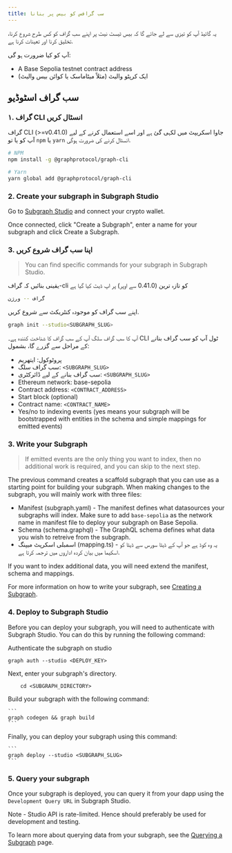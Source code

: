 ```yaml
---
title: سب گرافس کو بیس پر بنانا
---
```


یہ گائیڈ آپ کو تیزی سے لے جائے گا کہ بیس ٹیسٹ نیٹ پر اپنے سب گراف کو کس طرح شروع کرنا، تخلیق کرنا اور تعینات کرنا ہے.

آپ کو کیا ضرورت ہو گی:

- A Base Sepolia testnet contract address
- ایک کرپٹو والیٹ (مثلاً میٹاماسک یا کوائن بیس والیٹ)

## سب گراف اسٹوڈیو

### ۱. گراف CLI انسٹال کریں

گراف CLI (>=v0.41.0) جاوا اسکریپٹ میں لکہی گئ ہے اور اسے استعمال کرنے کے لیے آپ کو یا تو `npm` یا `yarn` انسٹال کرنے کی ضرورت ہوگی.

```sh
# NPM
npm install -g @graphprotocol/graph-cli

# Yarn
yarn global add @graphprotocol/graph-cli
```

### 2. Create your subgraph in Subgraph Studio

Go to [Subgraph Studio](https://thegraph.com/studio/) and connect your crypto wallet.

Once connected, click "Create a Subgraph", enter a name for your subgraph and click Create a Subgraph.

### 3. اپنا سب گراف شروع کریں

> You can find specific commands for your subgraph in Subgraph Studio.

یقینی بنائیں کہ گراف-cli کو تازہ ترین (0.41.0 سے اوپر) پر اپ ڈیٹ کیا گیا ہے

```sh
گراف -- ورژن
```

اپنے سب گراف کو موجودہ کنٹریکٹ سے شروع کریں.

```sh
graph init --studio<SUBGRAPH_SLUG>
```

آپ کا سب گراف سلگ آپ کے سب گراف کا شناخت کنندہ ہے۔ CLI ٹول آپ کو سب گراف بنانے کے مراحل سے گزرے گا، بشمول:

- پروٹوکول: ایتھریم
- سب گراف سلگ: `<SUBGRAPH_SLUG>`
- سب گراف بنانے کے لیے ڈائرکٹری: `<SUBGRAPH_SLUG>`
- Ethereum network: base-sepolia
- Contract address: `<CONTRACT_ADDRESS>`
- Start block (optional)
- Contract name: `<CONTRACT_NAME>`
- Yes/no to indexing events (yes means your subgraph will be bootstrapped with entities in the schema and simple mappings for emitted events)

### 3. Write your Subgraph

> If emitted events are the only thing you want to index, then no additional work is required, and you can skip to the next step.

The previous command creates a scaffold subgraph that you can use as a starting point for building your subgraph. When making changes to the subgraph, you will mainly work with three files:

- Manifest (subgraph.yaml) - The manifest defines what datasources your subgraphs will index. Make sure to add `base-sepolia` as the network name in manifest file to deploy your subgraph on Base Sepolia.
- Schema (schema.graphql) - The GraphQL schema defines what data you wish to retreive from the subgraph.
- اسمبلی اسکرپٹ میپنگ (mapping.ts) - یہ وہ کوڈ ہے جو آپ کے ڈیٹا سورس سے ڈیٹا کو اسکیما میں بیان کردہ اداروں میں ترجمہ کرتا ہے.

If you want to index additional data, you will need extend the manifest, schema and mappings.

For more information on how to write your subgraph, see [Creating a Subgraph](/developing/creating-a-subgraph).

### 4. Deploy to Subgraph Studio

Before you can deploy your subgraph, you will need to authenticate with Subgraph Studio. You can do this by running the following command:

Authenticate the subgraph on studio

```
graph auth --studio <DEPLOY_KEY>
```

Next, enter your subgraph's directory.

```
    cd <SUBGRAPH_DIRECTORY>
```

Build your subgraph with the following command:

````
```
graph codegen && graph build
```
````

Finally, you can deploy your subgraph using this command:

````
```
graph deploy --studio <SUBGRAPH_SLUG>
```
````

### 5. Query your subgraph

Once your subgraph is deployed, you can query it from your dapp using the `Development Query URL` in Subgraph Studio.

Note - Studio API is rate-limited. Hence should preferably be used for development and testing.

To learn more about querying data from your subgraph, see the [Querying a Subgraph](/querying/querying-the-graph) page.
